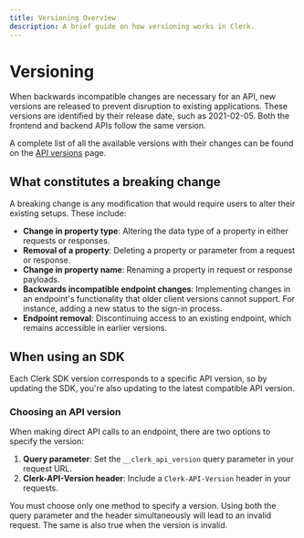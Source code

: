 ```yaml
---
title: Versioning Overview
description: A brief guide on how versioning works in Clerk.
---
```


# Versioning

When backwards incompatible changes are necessary for an API, new versions are released to prevent disruption to existing applications. These versions are identified by their release date, such as 2021-02-05. Both the frontend and backend APIs follow the same version.

A complete list of all the available versions with their changes can be found on the [API versions](/docs/backend-requests/versioning/available-versions) page.

## What constitutes a breaking change

A breaking change is any modification that would require users to alter their existing setups. These include:

- **Change in property type**: Altering the data type of a property in either requests or responses.
- **Removal of a property**: Deleting a property or parameter from a request or response.
- **Change in property name**: Renaming a property in request or response payloads.
- **Backwards incompatible endpoint changes**: Implementing changes in an endpoint's functionality that older client versions cannot support. For instance, adding a new status to the sign-in process.
- **Endpoint removal**: Discontinuing access to an existing endpoint, which remains accessible in earlier versions.

## When using an SDK

Each Clerk SDK version corresponds to a specific API version, so by updating the SDK, you're also updating to the latest compatible API version.

### Choosing an API version

When making direct API calls to an endpoint, there are two options to specify the version:

1. **Query parameter**: Set the `__clerk_api_version` query parameter in your request URL.
1. **Clerk-API-Version header**: Include a `Clerk-API-Version` header in your requests.

<Callout type="error">
  You must choose only one method to specify a version. Using both the query parameter and the header simultaneously will lead to an invalid request.
  The same is also true when the version is invalid.
</Callout>
